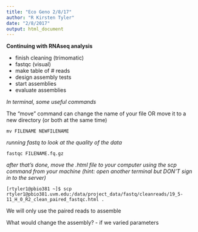 ```yaml
---
title: "Eco Geno 2/8/17"
author: "R Kirsten Tyler"
date: "2/8/2017"
output: html_document
---
```

**Continuing with RNAseq analysis**

- finish cleaning (trimomatic)
- fastqc (visual)
- make table of # reads
- design assembly tests
- start assemblies
- evaluate assemblies

*In terminal, some useful commands*  

The "move" command can change the name of your file OR move it to a new directory (or both at the same time)   

```
mv FILENAME NEWFILENAME
```
*running fastq to look at the quality of the data*   

```
fastqc FILENAME.fq.gz   
```

*after that's done, move the .html file to your computer using the scp command from your machine (hint: open another terminal but DON'T sign in to the server)*   

```
[rtyler1@pbio381 ~]$ scp rtyler1@pbio381.uvm.edu:/data/project_data/fastq/cleanreads/19_5-11_H_0_R2_clean_paired_fastqc.html .
```

We will only use the paired reads to assemble

What would change the assembly? 
- if we varied parameters







